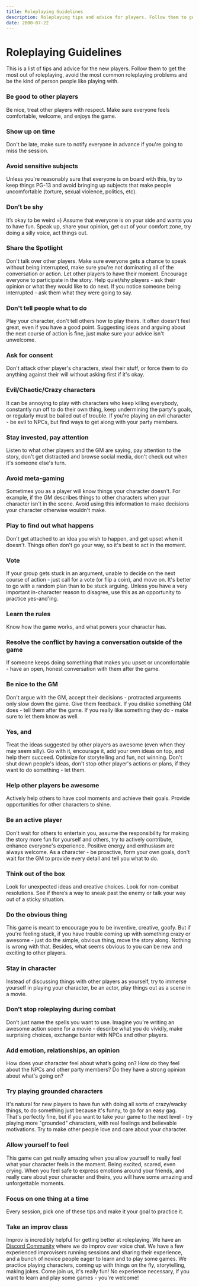 ```yaml
---
title: Roleplaying Guidelines
description: Roleplaying tips and advice for players. Follow them to get the most out of roleplaying, avoid the most common roleplaying problems, and be the kind of person people like playing with.
date: 2000-07-22
---
```


# Roleplaying  Guidelines

This is a list of tips and advice for the new players. Follow them to get the most out of roleplaying, avoid the most common roleplaying problems and be the kind of person people like playing with.

<div className="columns">

### Be good to other players
Be nice, treat other players with respect. Make sure everyone feels comfortable, welcome, and enjoys the game.

### Show up on time
Don't be late, make sure to notify everyone in advance if you're going to miss the session.

### Avoid sensitive subjects
Unless you're reasonably sure that everyone is on board with this, try to keep things PG-13 and avoid bringing up subjects that make people uncomfortable (torture, sexual violence, politics, etc).

### Don’t be shy
It’s okay to be weird =) Assume that everyone is on your side and wants you to have fun. Speak up, share your opinion, get out of your comfort zone, try doing a silly voice, act things out. 

### Share the Spotlight
Don't talk over other players. Make sure everyone gets a chance to speak without being interrupted, make sure you're not dominating all of the conversation or action. Let other players to have their moment.  Encourage everyone to participate in the story. Help quiet/shy players - ask their opinion or what they would like to do next. If you notice someone being interrupted - ask them what they were going to say. 

### Don't tell people what to do
Play your character, don't tell others how to play theirs. It often doesn't feel great, even if you have a good point. Suggesting ideas and arguing about the next course of action is fine, just make sure your advice isn't unwelcome. 

### Ask for consent
Don't attack other player's characters, steal their stuff, or force them to do anything against their will without asking first if it's okay. 

### Evil/Chaotic/Crazy characters
It can be annoying to play with characters who keep killing everybody, constantly run off to do their own thing, keep undermining the party's goals, or regularly must be bailed out of trouble. If you're playing an evil character - be evil to NPCs, but find ways to get along with  your party members.

### Stay invested, pay attention
Listen to what other players and the GM are saying, pay attention to the story, don't get distracted and browse social media, don't check out when it's someone else's turn.

### Avoid meta-gaming
Sometimes you as a player will know things your character doesn't. For example, if the GM describes things to other characters when your character isn't in the scene. Avoid using this information to make decisions your character otherwise wouldn't make.

### Play to find out what happens
Don't get attached to an idea you wish to happen, and get upset when it doesn't. Things often don't go your way, so it's best to act in the moment.

### Vote
If your group gets stuck in an argument, unable to decide on the next course of action - just call for a vote (or flip a coin), and move on. It's better to go with a random plan than to be stuck arguing. Unless you have a very important in-character reason to disagree, use this as an opportunity to practice yes-and'ing.

### Learn the rules
Know how the game works, and what powers your character has.

### Resolve the conflict by having a conversation outside of the game
If someone keeps doing something that makes you upset or uncomfortable - have an open, honest conversation with them after the game.

### Be nice to the GM
Don't argue with the GM, accept their decisions - protracted arguments only slow down the game. Give them feedback. If you dislike something GM does - tell them after the game. If you really like something they do - make sure to let them know as well.

<div className="column-break"/>

### Yes, and
Treat the ideas suggested by other players as awesome (even when they may seem silly). Go with it, encourage it, add your own ideas on top, and help them succeed. Optimize for storytelling and fun, not winning. Don't shut down people's ideas, don't stop other player's actions or plans, if they want to do something - let them. 

### Help other players be awesome
Actively help others to have cool moments and achieve their goals. Provide opportunities for other characters to shine.

### Be an active player
Don't wait for others to entertain you, assume the responsibility for making the story more fun for yourself and others, try to actively contribute, enhance everyone's experience. Positive energy and enthusiasm are always welcome. As a character - be proactive, form your own goals, don't wait for the GM to provide every detail and tell you what to do.

<!-- Make it clear when you're speaking as a player and when you're speaking in-character. -->

### Think out of the box
Look for unexpected ideas and creative choices. Look for non-combat resolutions. See if there’s a way to sneak past the enemy or talk your way out of a sticky situation.

### Do the obvious thing
This game is meant to encourage you to be inventive, creative, goofy. But if you're feeling stuck, if you have trouble coming up with something crazy or awesome - just do the simple, obvious thing, move the story along. Nothing is wrong with that. Besides, what seems obvious to you can be new and exciting to other players.

### Stay in character
Instead of discussing things with other players as yourself, try to immerse yourself in playing your character, be an actor, play things out as a scene in a movie.

### Don’t stop roleplaying during combat
Don’t just name the spells you want to use.  Imagine you're writing an awesome action scene for a movie - describe what you do vividly, make surprising choices, exchange banter with NPCs and other players.

### Add emotion, relationships, an opinion
How does your character feel about what’s going on? How do they feel about the NPCs and other party members? Do they have a strong opinion about what's going on?

### Try playing grounded characters
It's natural for new players to have fun with doing all sorts of crazy/wacky things, to do something just because it's funny, to go for an easy gag. That's perfectly fine, but if you want to take your game to the next level - try playing more "grounded" characters, with real feelings and believable motivations. Try to make other people love and care about your character.

### Allow yourself to feel
This game can get really amazing when you allow yourself to really feel what your character feels in the moment. Being excited, scared, even crying. When you feel safe to express emotions around your friends, and really care about your character and theirs, you will have some amazing and unforgettable moments.

### Focus on one thing at a time
Every session, pick one of these tips and make it your goal to practice it.

### Take an improv class
Improv is incredibly helpful for getting better at roleplaying. We have an [Discord Community](https://discord.gg/XHwFXQs) where we do improv over voice chat. We have a few experienced improvisers running sessions and sharing their experience, and a bunch of novice people eager to learn and to play some games. We practice playing characters, coming up with things on the fly, storytelling, making jokes. Come join us, it's really fun! No experience necessary, if you want to learn and play some games - you're welcome!

</div>

<!--  (discord link) -->
<!--  -->
